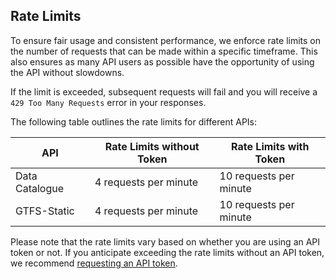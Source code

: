 ## Rate Limits

To ensure fair usage and consistent performance, we enforce rate limits on the number of requests that can be made within a specific timeframe. This also ensures as many API users as possible have the opportunity of using the API without slowdowns. 

If the limit is exceeded, subsequent requests will fail and you will receive a `429 Too Many Requests` error in your responses.

The following table outlines the rate limits for different APIs:

| API            | Rate Limits without Token | Rate Limits with Token |
| -------------- | ------------------------- | ---------------------- |
| Data Catalogue | 4 requests per minute     | 10 requests per minute |
| GTFS-Static    | 4 requests per minute     | 10 requests per minute |

Please note that the rate limits vary based on whether you are using an API token or not. If you anticipate exceeding the rate limits without an API token, we recommend [requesting an API token](/overview/authentication).
